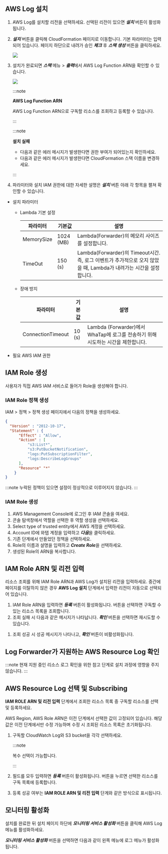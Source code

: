 <!-- 삭제 예정 -->

## AWS Log 설치

<!-- 1. 설치 섹션에서 ***AWS Log 설치*** 탭을 선택하세요. -->

1. AWS Log를 설치할 리전을 선택하세요. 선택된 리전이 있으면 ***설치*** 버튼이 활성화됩니다.

1. ***설치*** 버튼을 클릭해 CloudFormation 페이지로 이동합니다. 기본 파라미터는 입력되어 있습니다. 페이지 하단으로 내려가 승인 ***체크*** 후 ***스택 생성*** 버튼을 클릭하세요.

    ![](/img/aws-log-p/aws-log-cloudformation.png)

1. 설치가 완료되면 ***스택*** 메뉴 > ***출력***에서 AWS Log Function ARN을 확인할 수 있습니다.

    ![](/img/aws-log-p/aws-log-install-success.png)

    :::note

    **AWS Log Function ARN**

    AWS Log Function ARN으로 구독할 리소스를 조회하고 등록할 수 있습니다.

    :::

    :::note

    **설치 실패**

    * 다음과 같은 에러 메시지가 발생한다면 권한 부여가 되어있는지 확인하세요.
    * 다음과 같은 에러 메시지가 발생한다면 CloudFormation 스택 이름을 변경하세요.

    :::

1. 파라미터와 설치 IAM 권한에 대한 자세한 설명은 ***설치*** 버튼 아래 각 항목을 펼쳐 확인할 수 있습니다.

* 설치 파라미터 
  * Lambda 기본 설정

    |파라미터|기본값|설명|
    |---|---|---|
    |MemorySize|1024 (MB)|Lambda(Forwarder)의 메모리 사이즈를 설정합니다.|
    |TimeOut|150 (s)|Lambda(Forwarder)의 Timeout시간. 즉, 로그 이벤트가 추가적으로 오지 않았을 때, Lambda가 내려가는 시간을 설정합니다.|
  * 장애 방지  

    |파라미터|기본값|설명|
    |---|---|---|
    |ConnectionTimeout|10 (s)|Lambda (Forwarder)에서 WhaTap에 로그를 전송하기 위해 시도하는 시간을 제한합니다.|
* 필요 AWS IAM 권한

## IAM Role 생성

사용자가 직접 AWS IAM 서비스로 들어가 Role을 생성해야 합니다.

### IAM Role 정책 생성

IAM > 정책 > 정책 생성 페이지에서 다음의 정책을 생성하세요.
<!-- 임의로 dev guide 확인 후 삽입 ... 검토/수정 필요 -->

```json
{
  "Version" : "2012-10-17",
  "Statement" : {
      "Effect" : "Allow",
      "Action" : [
          "s3:List*",
          "s3:PutBucketNotification",
          "logs:PutSubscriptionFilter",
          "logs:DescribeLogGroups"
      ],
      "Resource" "*"
    }
}
```
  
:::note
누락된 정책이 있으면 설정이 정상적으로 이루어지지 않습니다.
:::

### IAM Role 생성

1. AWS Management Console에 로그인 후 IAM 콘솔을 여세요.
1. 콘솔 탐색창에서 역할을 선택한 후 역할 생성을 선택하세요.
1. Select type of trusted entity에서 AWS 계정을 선택하세요.
1. Account ID에 와탭 계정을 입력하고 ***다음***을 클릭하세요.
1. 기존 단계에서 만들었던 정책을 선택하세요.
1. Role의 이름과 설명을 입력하고 ***Create Role***을 선택하세요.
1. 생성된 Role의 ARN을 복사합니다.

## IAM Role ARN 및 리전 입력

리소스 조회를 위해 IAM Role ARN과 AWS Log가 설치된 리전을 입력하세요. 중간에 페이지를 이탈하지 않은 경우 **AWS Log 설치** 단계에서 입력한 리전이 자동으로 선택되어 있습니다.

1. IAM Role ARN을 입력하면 ***등록*** 버튼이 활성화됩니다. 버튼을 선택하면 구독할 수 있는 리소스 목록을 조회합니다.
1. 조회 실패 시 다음과 같은 메시지가 나타납니다. ***확인*** 버튼을 선택하면 재시도할 수 있습니다.
<!--등록 실패 메시지-->
1. 조회 성공 시 성공 메시지가 나타나고, ***확인*** 버튼이 비활성화됩니다.
<!--등록 성공 메시지-->
<!-- ***등록*** 버튼을 다시 누르거나 이후 리소스 구독 단계에서 조회 목록 ***새로 고침***을 통해 재조회가 가능합니다. -->

## Log Forwarder가 지원하는 AWS Resource Log 확인

:::note
현재 지원 중인 리소스 로그 확인을 위한 참고 단계로 설치 과정에 영향을 주지 않습니다.
:::

## AWS Resource Log 선택 및 Subscribing

**IAM ROLE ARN 및 리전 입력** 단계에서 조회한 리소스 목록 중 구독할 리소스를 선택 및 등록하세요.

AWS Region, AWS Role ARN은 이전 단계에서 선택한 값이 고정되어 있습니다. 해당 값은 이전 단계에서만 수정 가능하며 수정 시 조회된 리소스 목록은 초기화됩니다.


1. 구독할 CloudWatch Log와 S3 bucket을 각각 선택하세요.

    :::note

    복수 선택이 가능합니다.
 
    :::

1. 필드를 모두 입력하면 ***등록*** 버튼이 활성화됩니다. 버튼을 누르면 선택한 리소스를 구독 목록에 등록합니다. 

1. 등록 성공 여부는 **IAM ROLE ARN 및 리전 입력** 단계와 같은 방식으로 표시됩니다.

<!-- 등록 성공-등록 실패 이미지 -->

<!--
1. 리소스를 선택한 후 순서대로 IAM Role ARN과 AWS Log ARN을 입력하세요. 페이지를 이탈하지 않은 경우 이전 단계에서 입력한 IAM Role ARN이 자동으로 입력되어 있습니다.
1. 두 ARN을 모두 입력하면 ***등록*** 버튼이 활성화 됩니다. 버튼을 누르면 선택한 리소스를 구독 목록에 등록합니다. 등록 성공 여부는 다음 이미지와 같이 메세지로 표시됩니다.
-->

## 모니터링 활성화

설치를 완료한 뒤 설치 페이지 하단에 ***모니터링 서비스 활성화*** 버튼을 클릭해 AWS Log 메뉴를 활성화하세요.

***모니터링 서비스 활성화*** 버튼을 선택하면 다음과 같이 왼쪽 메뉴에 로그 메뉴가 활성화됩니다.
